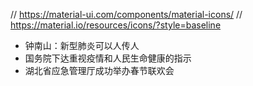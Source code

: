// https://material-ui.com/components/material-icons/
// https://material.io/resources/icons/?style=baseline

- 钟南山：新型肺炎可以人传人
- 国务院下达重视疫情和人民生命健康的指示
- 湖北省应急管理厅成功举办春节联欢会
